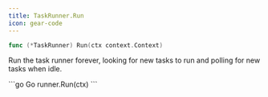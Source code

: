 ```yaml
---
title: TaskRunner.Run
icon: gear-code
---
```


```go
func (*TaskRunner) Run(ctx context.Context)
```

Run the task runner forever, looking for new tasks to run and polling for new tasks when idle.

<RequestExample>
```go Go
runner.Run(ctx)
```
</RequestExample>
